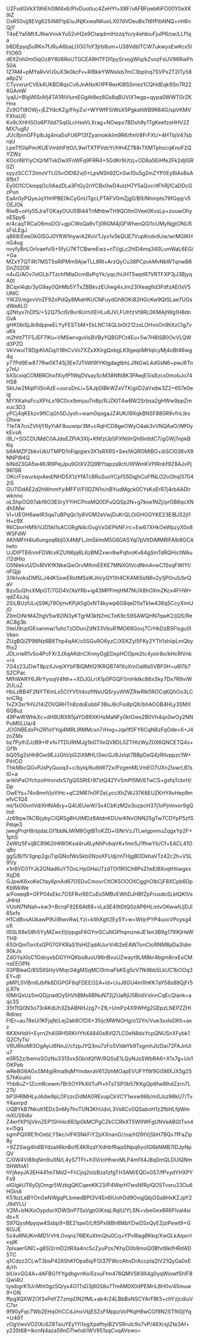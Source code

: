 U2FsdGVkX19hEh0lM4x6/PIvDuotluc4ZeHYt+X8F/vAFBFpeb6iFO00Y0eXK9iZ
OxR50vjj8EVg625iN6FtpEiuJNjKxwaNKuoLX07dVOeuBx7t6fPibNNQ+nH6nQjY
T4eEYa5MtXJNwVnvkYu52vH2e9CtaqdrnIHzzqYo/y4ehbiuFjuIP6/oe/LLf1qa
b8DEpyq5uRKn7fJRuA6baLOO07oY3jrb8um+U38VdblTCW7ukwyxEwKcx5IFtO60
dEltZnh0m0IqOz8Y6l/6RoUTGCEARHTFDl1pySrxogWlq/kZvozFsUV96RwFh50A
1Z7AM+pMYaRvVU0uX3k0kcFv+RIBkkYWNslxb7mC3bpInq7SVPs2T2ITy58a8p2V
CTyvxrurCVEk4UKBD8qsCv6JnANxKI1PFRexKI8SSmez1CQHdEqk9Sn7R226GAmW
iyajU+BIgWISrAfj4TA1RIVlumEGgAt8ez8Gs8qBUViX1wgp+qypa0WWTGrZKHnx
Zc9OTI8OWj+jEZYdcKZg/FhyZv/+WYWfF5iWsX5PgkshWB9R84G/spVKMVFXhsU0
Kx9cXHHSOo6P7dd7SqGLcHseVLXrag+NOwpx7BDsh9y1TgKeefzsHHV2ZMX7uglU
JUc8jnnGFFplbJg4ma5oFU6P13fZyamokiklm9R6/fmV8FrFXU+4HTbjV47sbrqU
LpeTfGlaPm/KUEVmbhFttO/L9wlTXTPVdcYi/HH4Z788r7XMTphocqKnoF2QYZWz
KOcnNIYiyCtQrMTvkDwXFnWFq9FRR4+5GdKr9Utzj+OD6aSEiHfe2Fk2djIGR0Zl
syyzSCCT2tmoVTLG5vOlD82vj0+LpsNSh9ZCnSw10u5g2mZYP0EyBiAsBsA6fbt7
Ey0O1CCknqqOc0AezDLa3FtGy2nYCBx0wD4uIzH7Y5aQvcritFhRj1CaDDcGzPun
EaAr0yPQyeJqYhHPBE0kCyGnUTgcLPTAFV0mZjg0/B9/Nhmpts79fGqq/v5OEJOk
RlwB+oHy55JraTOKayOUU5Bl44TnMhbwTH9QOltnOVee0KvsLp+zouwOhyoESpy6
e/4caqTRCaO6msDO/+gpCWoQa9vTj0RGM4jGFWhenQGI1cUMyNgjtONU5sFsLEgJ
q868/EeeOkGlSGJ0YRW1nywiA2KoVTJyx1v5kQUE7VupKndv9Jw/wrMGIKHnG4ug
nvyfyBnLOrIvaefvl5+5fyU7KTCBwmEwz+nTI/gLc2hID4mq340LumWaL6EG/+Ga
MZxY7QTiRt7MST5sRIPMm9AjwTLL8Rt+ArzQyCu38PCpvkMvNbWTqnwB6DnZ020R
n4uG/AOv7olGLb7TzchfMlaDcmBxPqYk/yqc/hUHT5wptR7VRTFXP3jJ3BjyqA0t
BCqxl4qb/3yG9ay0QhMb5YTxZBBkvzEUIwg4xJm23IXeagfid3FdfzAE0sV5UNlC
YIK20/egxvVnZF92oPdQy8MiaHKUCNFuydGh8OKi82HGcKw9QtSLae7UGsdWeALO
q2Ntyx7nDfS/+52Q75ci5rBvr6UrhXEHLu6JVLFUhfzVt9RL0KMAjtWg1H8dnGvA
gHK0biSjJb9dppwELYyFESTbM+EkLNC14QLbi0t212zsLOHvoOn9IiXzClg7vuKk
m2hht7TF5JEF7IKu+VMSwrvgvliisBVByYQBGPCt4Eu+5w7H8ISB0OvVLQWd3PZO
VkVwuiT8DjpKtAGq/t18hCvVo7XZxXKIrgQxbgLK9geqiiMHqIcyMj4oBt46wg4q
y77Pd9Ew877Rw0XT45j3Ee7JThWI9IYKtgdagtbhLJlNGwL4dGsN6+pwJ6Tny7nU
bXScxiqCOMBROhxfXiyfP1WqDVsayScM38Nftl8K3PAwjE5is8zcs0mobJo74HS8
SktJw2MqtFiISnAzE+uucsDnLi+SAJp0IBkWZsVTKigiiD2aVxdw3Z2+657e0eig
MYXKahsFcuXFhLx18C0cxIbmjuuTn8p/RJZKIT4wBW2Srbsa2gHWw9ppZmxuc3D3
yPCj4qKEkzv9flCqGh5DJyxh+wam0qogaJZ4UK/l9XqkBNSF880R9vfnLIksOhxw
TfeTA7cnZVHjYRyYiAF8uuwipr3M+cRqHCD8geOWyO4ak3vVNQAaO/iMf0ykEvsA
i9L/+SGCDUMdC0AJdoEZPlA3XIj+KNfzUb5PXNtiIrQh6lntldC7/gGWj7npkBKq
b9AMZP2bkvUkUTMPD1nFqpgwx3X1sRXRS+SexfAQROMlBO+ibSCl036vX8NNPW4Q
blNd23GA5w4K/R9PejJpu9GtXVZQ9BYtapza9ctUWWmKVPIRnbf9Z8AJvPj9615R
OKcrFzwurkqvAed/NHD5X1zYfATcBRuSuoYCpfS5DqjhCoFfNLO2oOhql37042i5
GU7iDdAE2d2hWmmYyiMFFV/F0DZN1n/nBYudMgck0CYsKxErR7j4rb4ADlrwknno
oLShpOQ97abf6O3E0ryYYiHCPnsMQ0DFuQQSp2N+g7koe1NZj/prGB8qcXN4h5Mw
Vl+UEOH6awIR3qa7uBPqQc1y8VGM2eVwjDuKrQLOiGHOGYKE23EIBJS2jI1H+c9X
R6CbvrHM9/VJD5kl1sACGRgN4cGvgVx0iEPkNF/rc+Ew67XHkOeWpzyX0x8WSFdW
AKhMFH4Iu6ungxq6bjGX4MjFLJmSklmM5G6DASYql7pVltDiMMRIFAlb9GCAtwto
UJDlPTE6nmFDWcxKZUN6pj6L6zBMZxwv8wPqfooKv64gSmTdRQHictWAu/12dHIo
O5NIekvU/DvRlVKfKNkeQieOrvMlhmEEKE7MNXGtVcdNm4vwC1SsqFWIYI/nFQjp
3/IkIvoksDM5LJ4dKSxwERotMSsIKJhi/yQY0h4CKAMiSsN6v2y1jP0ruS/brQaV
Bzu5uQhxXMpOT/7GD4V/XaYRb+ig43MPFlmjHM7NUX8hOXmZKcx4FHW+qdZ4zJsj
2SiLBUzfJLvjS9Kj79OjmvKPjA5g0xNT4kywp6G8qeD1ixTkIw438q5CcyXimUjO
ZllmOiNrM4ZhgV5w92IN3yKTgrM3kN2mLToK9cS9SAWQHN7qwK2/jQS/ReAC8g3b
0teU9cplGEvanmw/1uhcTzDDunZdN33VbuR1MO68Govj7CrHkDzBSFlsgu0lVken
ZUgBQiZP98Nz6B8Thp4qAK/o5SGuRO6yzC/XEKZyI5FKy2YTh1shiipLmQbyfhx2
JDLrrieR1v5o4PcFXr2JXqAKdnCXrmyGgEDxpHCOpm2tc4yoir8o/kHcRlVnk+rx
7G4z23JDwT8pzXJvqiXYbFBIQMtlQ1KRQB74fXuXmOaWa5VBF0H+u8l7b7S2CPac
MfhWARY6JRrYysojV4Nh++XDJGLriX1p0PGQF0mHkIkcB6xSky7Dx7R9viW2ULuZ
HbLzBB4F2NYTKmLs5CtYVf/t4ozflNxUQ5ryuWWZRwRlkfiROCqKQhOo3LCsnCRg
1vZX3xr1HVJ14iZOVQRHTn8zdoEobbF3BsJ6cFio8pQX/bhAOGB4HLy3SMX6Q8uz
49PwWWhkXc+dH9URXR5jaYO8RXKHsMaNFy0ktOws2B0Vh4qx0wOy2NNPuM0LUa/4
JOGNBEdxPn2R1oYYqj4MRL9IMMcxn7/Hvg+Jqe1f0FY6CqN8zFqOde+6+J4zoZMx
bz7PyIh2JzB9+IFxfo7TDURtMJg1bGTIIxQV8DL0ZTHlzWyZ0X6QNCETQ4s+Gf1h
bQ05g2sHh8Gw9EJJGhVpG2iXMHLl3wcGJ9Jxlqt7BBpDeQ4zRllvppzc1W+PiHCO
ThkMbcQGvPJsPyQuoq3+c/bylq/6utbW72x/PzgenMLVmEO7UXnZlswrLB1st0+a
arikhPaOYchzoIHrondxS7gQS5RtEr97ztQ42Yv5mPt5M/6TwCS+gsfqTcbrH/Dp
OwEYs+74n8mnVjoYiHc+qC2MR7n0PZeLyccXhZWJ37K6EUZKHYAvHep9mefvC1Q4
ml/1xO0vnIVdiXHNA6ry+Q4UEUwW/3x4CbKzM2o3ozpcH37j1oPjnInvor9gQlnd
Jz69qw7ACBijybyCIQRSg8HJtMDz8AtdnKDUsrKNvONN25gTw7CDYpP5zfSPdqe3
jwegPrqH8rbjdaLGf1bbNJWM8OgIBToKZD+lSNrVzJTLwIgpvmuZqgxYp2F+1phS
ZeWIz5FvijBCR962tHIW0Ksd4ru6LyNhPvbqVK+fmn5J1fhwYb/Cf+EACL41OqBv
ggS/B/fV3gnp2guTipQNofWsSkb0NzeXFUdj/mTHjgBODkhaVTz42c2h+VSL91/y
x1n8VD31YJk2GNad6uYTGnLHpGHaUTzdTOl1R0Ch8PsZheEl8XvqtHiiwgxxXqD6
GJpwK6xoKeCfay6pnAd67OSDuCmovrCtlCK5OOOXCgghOlbCjF8XCpb6DpKbWkWe
a/Foseq8+OFP04sEkc7OSFRv/6ECuEo5MBvEWhDJHBfZpFrusdoSLktQKlVsJHHd
VUoN7NNah+kw3+BcrqF92E6At88+vLa3E49tDtQ0zAP6HLmIvOKwwIUjDJl65xfs
H1CdBvsAUkawP9Ui9lwvRwLYzi+kIIhXgtI2EySY+w+WtijrPYP4uxxVPcysg4oX
il5SL68e58h5YyMZwcf/j/ppgsF6GYmSCuNGPhqmzneJE1en3B9g179lKjHeWTH9
6S0rQmTonXsGP07GFKRaS1fsHlZqdAUurVi4t2eEAW7onCtcRNM8pDa3Idm90kJx
ZdGYaXIoC1OdoyxbDGYHQKbs8uoU96nBvuUZwayt9LM8kr4bgm8nxEoCMnsEEOPN
03PBleaG/8S59SHyVMqc04gMSqMC0lrlnaFbKEg5cV7fk9bb5LkUC1bOOq3EY+dI
pMPL0VBm6Jbflk8DGPGF6qFDEEO2A+ld+UuJ6GU4m1lhKK7aY58s88QjFr5jLR7e
I0MrQxUz5mGDjzwdOy5hVhBMs8BNuN72j2UaRjU5BiidVxInnCqEcQIank+aqc3S
35tTtQ0N3o73rAKdUh3ZbABNHJzg7+ZfL+UmPz4X9Whfg2GEpzLNEPZZHlRdIrez
FtEr+au78eUi1KFjqN/Lej2ab8CfDX+35ijcMWNOHg/o12Yn/Vue3sxloDKh+axz
6KXhHdH+Eyrn2hA5RH5RKHYhX4840s8VQ7LC0eN8dxYcpQNUSnXFybk1Q2CfyTs/
VRU8hoMI3OgAyiJ6NnJ//cfzpJYQ3nu7zFo5VIdeYk9TxgmhJIzDai72FAJnUlu7
e0R52z/bemsSOzNu3313vxS0b/dQfW/RQSsE1LQyNJsSWbRA6+X1x7g+Uo1OKPeb
wReBG6AGxSM4giRma9qMYmdwraV612bhMOapEVUFYfW9Gi5MXJX5g2SS7hKouInI
Yhb8uZ+1ZcmRcewm7Br5OYPkXItTuPl+hTsTSP0b57KKgQp6fw8IhdZzrn7L2Tt/
bP3HRMHLyJAdw9pLDFzzcDdMA0RExupCkVCY1wxw96b/m0Jsz96kU7/TvY4axrpd
UQBYkB7NkuKfEDcSnMy7hvTUN3KhUdvL3Vs6Cv0QSaboH1z2fbHLfpWmmXUS6div
Z4erfXPSjVknZEP1SHnlc6R3p0kMCPgCZkCCRkXT5W9WFgUNVeABGtTxn4x+l5gq
sgmPQXRE1hOebLY5kc/vlFKSNkFiYZpXXnanG//oa/H26tVjSbH7BQv7fFaZip8y
+9Z2Swg4IidlBYdzali6knBofE4KRzaYXdhbfRaja5Npq6yo1G6kNMB7lDJpNpQV
C/0W4Vi86qNm9uXN/L4yS7TFt+h3V/ioHhwxMLP4mfX4J8q0mQLDUlQNm0HWhlA1
hYjAeyJA3EH441mTMd2+FhCjiq2olzBza1zfgTH3AM/EQDx0S7/fPxydYHXPYFs9
olGlgkUT6yDjOmgr5WzbgQKCqenKK23/P4WqrH7wsNfRylQO5Tvxru33Ou6HGinA
K51bzLeBYOnGeNWgqPLbmedBPt3V4En6IUohOd9OvqjQbjOSa8HxKZJpY2J9dYLU
V2M+bNiXoOypdurXDWSnP7SsVgpGIKxqLRqlU/YLSN+vbeGex8R6Flval4sids+X
S97QysMpyqw4Ssbp9+BE21qw0/Lft5Pxl8Bh8MbYDwDSxQyEZjziPewt9+G6O/JE
5z4uRNUKmMD1rVHL0vqnz76BXuXtmQtu0Cq+YPvRlag8Kkq/XwGLkAqxrrlxsjlK
7pIsaerGNC+g8SI2rmD2itRXa4nc5cZyuPzs7KhyD0b9moQ0Bfvt9kifHRdAD5TC
q1Cdzz2CLwT3bsP426ShKfOps6q/FGl37FWccAhvDrAccpIa2tV21QyGa0xEA/rh
blUxvGG4A+dAFBG1YYgdbgvnKoi5zxuFtm476QMVSK9X4g0yqWiowfShlF8Qwl4U
tysibgrK1UcMht0gzSQ/yx4G1TsD3j60S8o7Tm6M0X0dPEMriL8H0v/45muw9+GN
ffpgXQXW2Of3xPeYZ7zmpDN2fML+ab4r24LBbBxNSCYArFBt3+chYzjcdiuVC7sr
9f90yFqc7Wb2EHqOhCCdJmxVkjESZxFMppzVoPKqH8wCGf9N2STfti0jlYq+U49T
vOgVwoVO2IXc6Z8TsiuYEy1Yi1ogXpafhyiB2VSRrulc9o7vP/46XrsjlZte3Af+
y23St68+IkcnN4aza59nD7lwhd/iWV951sqCvqAVswo=
